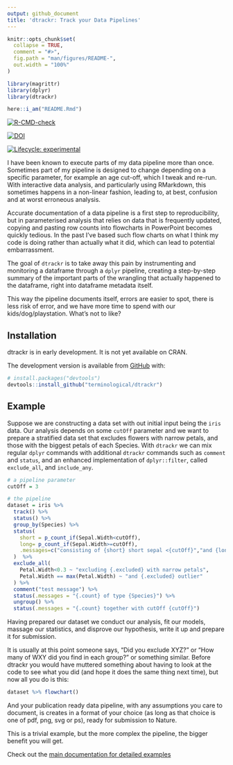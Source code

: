 ```yaml
---
output: github_document
title: 'dtrackr: Track your Data Pipelines'
---
```


```r
knitr::opts_chunk$set(
  collapse = TRUE,
  comment = "#>",
  fig.path = "man/figures/README-",
  out.width = "100%"
)

library(magrittr)
library(dplyr)
library(dtrackr)

here::i_am("README.Rmd")
```

<!-- badges: start -->
[![R-CMD-check](https://github.com/terminological/dtrackr/workflows/R-CMD-check/badge.svg)](https://github.com/terminological/dtrackr/actions)

[![DOI](https://zenodo.org/badge/335974323.svg)](https://zenodo.org/badge/latestdoi/335974323)

[![Lifecycle: experimental](https://img.shields.io/badge/lifecycle-experimental-orange.svg)](https://lifecycle.r-lib.org/articles/stages.html#experimental)
<!-- badges: end -->


I have been known to execute parts of my data pipeline more than once. 
Sometimes part of my pipeline is designed to change depending on a specific parameter, for example an age cut-off, which I tweak and re-run. 
With interactive data analysis, and particularly using RMarkdown, this sometimes happens in a non-linear fashion, leading to, at best, confusion and at worst erroneous analysis.

Accurate documentation of a data pipeline is a first step to reproducibility, but in parameterised analysis that relies on data that is frequently updated, copying and pasting row counts into 
flowcharts in PowerPoint becomes quickly tedious. In the past I've based such flow charts on what I think my code is doing rather than actually what it did, which can lead 
to potential embarrassment.

The goal of `dtrackr` is to take away this pain by instrumenting and monitoring a dataframe through a `dplyr` pipeline, creating a step-by-step summary of the 
important parts of the wrangling that actually happened to the dataframe, right into dataframe metadata itself.

This way the pipeline documents itself, errors are easier to spot, there is less risk of error, and we have more time to spend with our kids/dog/playstation. What's not to like?

## Installation

dtrackr is in early development. It is not yet available on CRAN.

<!-- You can install the released version of dtrackr from [CRAN](https://CRAN.R-project.org) with: -->

<!-- ``` r -->
<!-- install.packages("dtrackr") -->
<!-- ``` -->

The development version is available from [GitHub](https://github.com/) with:

``` r
# install.packages("devtools")
devtools::install_github("terminological/dtrackr")
```
## Example

Suppose we are constructing a data set with out initial input being the `iris` data. Our analysis depends on some `cutOff` parameter and we
want to prepare a stratified data set that excludes flowers with narrow petals, and those with the biggest petals of each Species. With `dtrackr` 
we can mix regular `dplyr` commands with additional `dtrackr` commands such as `comment` and `status`, and an enhanced implementation 
of `dplyr::filter`, called `exclude_all`, and `include_any`.

```r
# a pipeline parameter
cutOff = 3

# the pipeline
dataset = iris %>% 
  track() %>%
  status() %>%
  group_by(Species) %>%
  status(
    short = p_count_if(Sepal.Width<cutOff), 
    long= p_count_if(Sepal.Width>=cutOff), 
    .messages=c("consisting of {short} short sepal <{cutOff}","and {long} long sepal >={cutOff}")
  )  %>%
  exclude_all(
    Petal.Width<0.3 ~ "excluding {.excluded} with narrow petals",
    Petal.Width == max(Petal.Width) ~ "and {.excluded} outlier"
  ) %>%
  comment("test message") %>%
  status(.messages = "{.count} of type {Species}") %>%
  ungroup() %>%
  status(.messages = "{.count} together with cutOff {cutOff}") 
```

Having prepared our dataset we conduct our analysis, fit our models, massage our statistics, and disprove our hypothesis, write it up and prepare it for submission.

It is usually at this point someone says, "Did you exclude XYZ?" or "How many of WXY did you find in each group?" or something similar. Before dtrackr you 
would have muttered something about having to look at the code to see what you did (and hope it does the same thing next time), but now all you do is this: 

```r

dataset %>% flowchart()

```

And your publication ready data pipeline, with any assumptions you care to document, is creates in a format of your choice (as long as that choice is one of pdf, png, svg or ps), ready for submission to Nature. 

This is a trivial example, but the more complex the pipeline, the bigger benefit you will get. 

Check out the [main documentation for detailed examples](https://terminological.github.io/dtrackr/)
